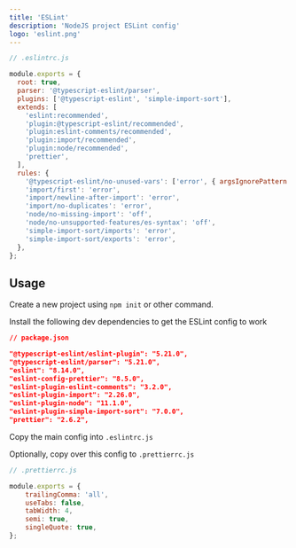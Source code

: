```yaml
---
title: 'ESLint'
description: 'NodeJS project ESLint config'
logo: 'eslint.png'
---
```


```js
// .eslintrc.js

module.exports = {
  root: true,
  parser: '@typescript-eslint/parser',
  plugins: ['@typescript-eslint', 'simple-import-sort'],
  extends: [
    'eslint:recommended',
    'plugin:@typescript-eslint/recommended',
    'plugin:eslint-comments/recommended',
    'plugin:import/recommended',
    'plugin:node/recommended',
    'prettier',
  ],
  rules: {
    '@typescript-eslint/no-unused-vars': ['error', { argsIgnorePattern: '^_' }],
    'import/first': 'error',
    'import/newline-after-import': 'error',
    'import/no-duplicates': 'error',
    'node/no-missing-import': 'off',
    'node/no-unsupported-features/es-syntax': 'off',
    'simple-import-sort/imports': 'error',
    'simple-import-sort/exports': 'error',
  },
};
```

## Usage

<Step number={1} title="Setup NodeJS project" />

Create a new project using `npm init` or other command.

<Step number={2} title="Install the dev dependencies" />

Install the following dev dependencies to get the ESLint config to work

```json
// package.json

"@typescript-eslint/eslint-plugin": "5.21.0",
"@typescript-eslint/parser": "5.21.0",
"eslint": "8.14.0",
"eslint-config-prettier": "8.5.0",
"eslint-plugin-eslint-comments": "3.2.0",
"eslint-plugin-import": "2.26.0",
"eslint-plugin-node": "11.1.0",
"eslint-plugin-simple-import-sort": "7.0.0",
"prettier": "2.6.2",
```

<Step number={3} title="Set up config files" />

Copy the main config into `.eslintrc.js`

Optionally, copy over this config to `.prettierrc.js`

```js
// .prettierrc.js

module.exports = {
    trailingComma: 'all',
    useTabs: false,
    tabWidth: 4,
    semi: true,
    singleQuote: true,
};
```

